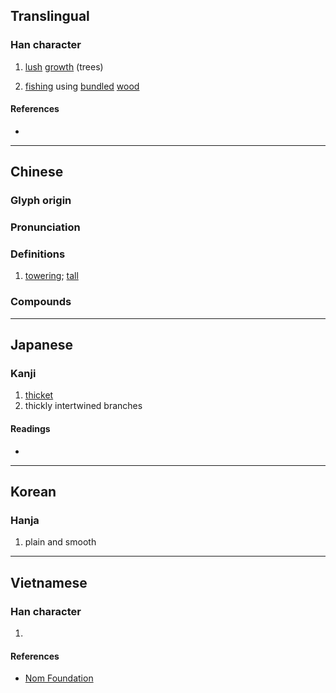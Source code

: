 {{character info}}
==Translingual==

===Han character===
{{Han char|rn=75|rad=木|as=11|sn=15|four=43922|canj=DIIH|ids=⿰木參}}

# [[lush]] [[growth]] (trees)
# {{lb|zh|archaic}} [[fishing]] using [[bundle]]d [[wood]]

====References====
* {{Han ref|kx=0547.130|dkj=15370|dj=0935.110|hdz=21286.010|uh=69EE|ud=27118|bh=E5DB|bd=58843}}

----

==Chinese==
{{zh-forms|s=椮}}

===Glyph origin===
{{Han etym}}

===Pronunciation===
{{zh-pron
|m=sēn,sǎn
|c=sam1,sam6
|mc=y
|oc=y
|ma=
|cat=n,a
}}
{{zh-attn-split}}

===Definitions===
{{zh-hanzi}}

# [[towering]]; [[tall]]

===Compounds===
{{zh-der|萷槮|槮爽}}

----

==Japanese==

===Kanji===
{{ja-kanji|grade=|rs=木11}}

# [[thicket]]
# thickly intertwined branches

====Readings====
* {{ja-readings|on=[[しん]] (shin), [[さん]] (san), [[せん]] (sen)|kun=}}

----

==Korean==

===Hanja===
{{ko-hanja|hangeul=삼|rv=sam|mr=sam}}

# plain and smooth

----

==Vietnamese==

===Han character===
{{vi-readings|rs=木11|reading=sim}}

# {{rfdef|vi|sort=木11}}

====References====
* [http://nomfoundation.org/common/nom_details.php?codepoint=69ee Nom Foundation]